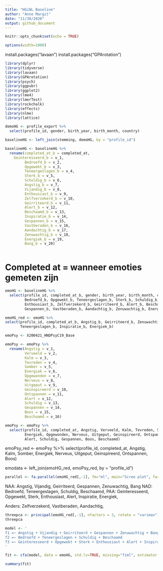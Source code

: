 ---
title: "HGiNL Baseline"
author: "Anne Margit"
date: "11/30/2020"
output: github_document
---

```{r setup, include=FALSE}
knitr::opts_chunk$set(echo = TRUE)
```

```{r, set-options, echo=FALSE, cache= FALSE}
options(width=1000)
```

install.packages("lavaan")
install.packages("GPArotation")

```{r, message=F}
library(dplyr)
library(tidyverse)
library(lavaan)
library(GPArotation)
library(psych)
library(ggpubr)
library(ggplot2)
library(lme4)
library(lmerTest)
library(rockchalk)
library(effects)
library(nlme)
library(lattice)
```

```{r}
demoHG <- profile_export %>%
  select(profile_id, gender, birth_year, birth_month, country)

baselineHG <- left_join(stemming, demoHG, by = "profile_id")
```


```{r}
baselineHG <- baselineHG %>%
  rename(completed_at_b = completed_at,
    Geinteresseerd_b = v_1,
         Bedroefd_b = v_2,
         Opgewekt_b = v_3,
         Teneergeslagen_b = v_4,
         Sterk_b = v_5,
         Schuldig_b = v_6,
         Angstig_b = v_7,
         Vijandig_b = v_8,
         Enthousiast_b = v_9,
         Zelfverzekerd_b = v_10,
         Geirriteerd_b = v_11,
         Alert_b = v_12,
         Beschaamd_b = v_13,
         Inspiratie_b = v_14,
         Gespannen_b = v_15,
         Vastberaden_b = v_16,
         Aandachtig_b = v_17,
         Zenuwachtig_b = v_18,
         Energiek_b = v_19,
         Bang_b = v_20)
```

```{r}


```

# Completed at = wanneer emoties gemeten zijn
```{r}
emoHG <- baselineHG %>%
  select(profile_id, completed_at_b, gender, birth_year, birth_month, country, Geinteresseerd_b,
         Bedroefd_b, Opgewekt_b, Teneergeslagen_b, Sterk_b, Schuldig_b, Angstig_b, Vijandig_b,
         Enthousiast_b, Zelfverzekerd_b, Geirriteerd_b, Alert_b, Beschaamd_b, Inspiratie_b, 
         Gespannen_b, Vastberaden_b, Aandachtig_b, Zenuwachtig_b, Energiek_b, Bang_b)
```

```{r}
emoHG_red <- emoHG %>%
select(profile_id, completed_at_b, Angstig_b, Geirriteerd_b, Zenuwachtig_b, Bedroefd_b, 
       Teneergeslagen_b, Inspiratie_b, Energiek_b)
```

```{r}
emoPsy <- X200421_HNDPsyC19_Base
```

```{r}
emoPsy <- emoPsy %>%
  rename(Angstig = v_1,
         Verveeld = v_2,
         Kalm = v_3,
         Tevreden = v_4,
         Somber = v_5,
         Energiek = v_6,
         Opgewonden = v_7,
         Nerveus = v_8,
         Uitgeput = v_9,
         Geinspireerd = v_10,
         Ontspannen = v_11,
         Alert = v_12,
         Schuldig = v_13,
         Gespannen = v_14,
         Boos = v_15,
         Beschaamd = v_16)
```

```{r}
emoPsy <- emoPsy %>%
  select(profile_id, completed_at, Angstig, Verveeld, Kalm, Tevreden, Somber,
         Energiek, Opgewonden, Nerveus, Uitgeput, Geinspireerd, Ontspannen,
         Alert, Schuldig, Gespannen, Boos, Beschaamd)
```

emoPsy_red <- emoPsy %>%
select(profile_id, completed_at, Angstig, Kalm, Somber, Energiek, Nerveus, Uitgeput, Geinspireerd, Ontspannen, Boos)


emodata <- left_join(emoHG_red, emoPsy_red, by = "profile_id")

```{r}
parallel <- fa.parallel(emoHG_red[,-1], fm="ml", main="Scree plot", fa= "pc", n.iter=50, SMC=TRUE, quant = .95 )
```

NAA: Angstig, Vijandig, Geirriteerd, Gespannen, Zenuwachtig, Bang
NAD: Bedroefd, Teneergeslagen, Schuldig, Beschaamd, 
PAA: Geinteresseerd, Opgewekt, Sterk, Enthousiast, Alert, Inspiratie, Energiek, 

Anders: Zelfverzekerd, Vastberaden, Aandachtig, 

```{r}
threepca <- principal(emoHG_red[,-1], nfactors = 3, rotate = "varimax")
threepca
```


```{r}
model <- '
f1 =~ Angstig + Vijandig + Geirriteerd + Gespannen + Zenuwachtig + Bang
f2 =~ Bedroefd + Teneergeslagen + Schuldig + Beschaamd
f3 =~ Geinteresseerd + Opgewekt + Sterk + Enthousiast + Alert + Inspiratie + Energiek
'
```

```{r}
fit <- cfa(model, data = emoHG, std.lv=TRUE, missing="fiml", estimator = "MLR")
```


```{r}
summary(fit)
```









